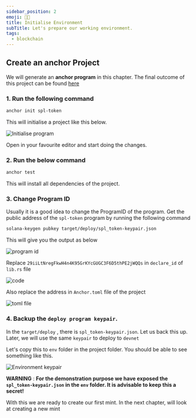 ```yaml
---
sidebar_position: 2
emoji: 👩‍🎨
title: Initialise Environment
subTitle: Let's prepare our working environment.
tags:
  - blockchain
---
```

## Create an anchor Project

We will generate an **anchor program** in this chapter. The final outcome of this project can be found [here](https://github.com/metablockshq/spl-token-chapters/tree/main/Chapter%202%20-%20Initialise%20Environment) 

### 1.  Run the following command

```bash
anchor init spl-token
```

This will initialise a project like this below.

![](./assets/blog_post_1.png "Initialise program")


Open in your favourite editor and start doing the changes. 

### 2. Run the below command

```bash
anchor test
```

This will install all dependencies of the project.

### 3. Change Program ID

Usually it is a good idea to change the ProgramID of the program. Get the public address of the `spl-token` program by running the following command

```bash
solana-keygen pubkey target/deploy/spl_token-keypair.json
```

This will give you the output as below

![](./assets/blog_image_2.png "program id")

Replace `29iiLtNregFkwH4n4K95GrKYcGUGC3F6D5thPE2jWQQs` in `declare_id` of `lib.rs` file

![](./assets/image_3.png "code")

Also replace the address in `Anchor.toml` file of the project 

![](./assets/image_4.png "toml file")

### 4. Backup the `deploy program keypair`.

In the `target/deploy` , there is  `spl_token-keypair.json`. Let us back this up. Later, we will use the same `keypair` to deploy to `devnet`

Let's copy this to `env` folder in the project folder. You should be able to see something like this.

![](./assets/image_env.png "Environment keypair")

**WARNING** :  **For the demonstration purpose we have exposed the `spl_token-keypair.json` in the `env` folder. It is advisable to keep this a secret!**


With this we are ready to create our first mint. In the next chapter, will look at creating a new mint
